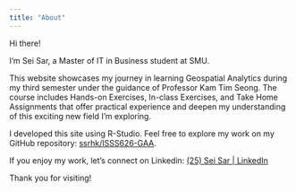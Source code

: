 ```yaml
---
title: "About"
---
```


Hi there!

I'm Sei Sar, a Master of IT in Business student at SMU.

This website showcases my journey in learning Geospatial Analytics during my third semester under the guidance of Professor Kam Tim Seong. The course includes Hands-on Exercises, In-class Exercises, and Take Home Assignments that offer practical experience and deepen my understanding of this exciting new field I’m exploring.

I developed this site using R-Studio. Feel free to explore my work on my GitHub repository: [ssrhk/ISSS626-GAA](https://github.com/ssrhk/ISSS626-GAA).

If you enjoy my work, let's connect on Linkedin: [(25) Sei Sar \| LinkedIn](https://www.linkedin.com/in/seisarhlakyi/)

Thank you for visiting!
